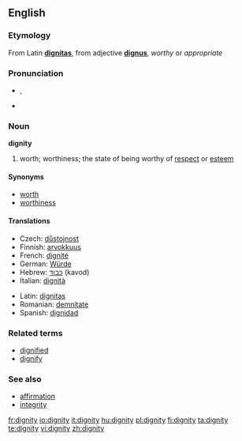 {{see|Dignity}}
==English==

===Etymology===
From Latin '''[[dignitas]]''', from adjective '''[[dignus]]''', ''worthy'' or ''appropriate''

===Pronunciation===
*{{IPA|/ˈdɪgnəti/}}, {{SAMPA|/"dIgn@ti/}}
*{{audio|en-us-dignity.ogg|Audio (US)}}

===Noun===
'''dignity'''

# worth; worthiness; the state of being worthy of [[respect]] or [[esteem]]

====Synonyms====
*[[worth]]
*[[worthiness]]

====Translations====
{{trans-top|worthiness}}
*Czech: [[důstojnost]] {{f}}
*Finnish: [[arvokkuus]]
*French: [[dignité]] {{f}}
*German: [[Würde]] {{f}}
*Hebrew: [[כבוד]] (kavod) {{m}}
*Italian: [[dignità]] {{f}}
{{trans-mid}}
*Latin: [[dignitas]] {{f}}
*Romanian: [[demnitate]] {{f}}
*Spanish: [[dignidad]] {{f}}
{{trans-bottom}}

===Related terms===
*[[dignified]]
*[[dignify]]

===See also===
*[[affirmation]]
*[[integrity]]

[[fr:dignity]]
[[io:dignity]]
[[it:dignity]]
[[hu:dignity]]
[[pl:dignity]]
[[fi:dignity]]
[[ta:dignity]]
[[te:dignity]]
[[vi:dignity]]
[[zh:dignity]]